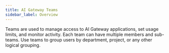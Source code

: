 ```yaml
---
title: AI Gateway Teams
sidebar_label: Overview
---
```


Teams are used to manage access to AI Gateway applications, set usage limits,
and monitor activity. Each team can have multiple members and sub-teams. Use
teams to group users by department, project, or any other logical grouping.
